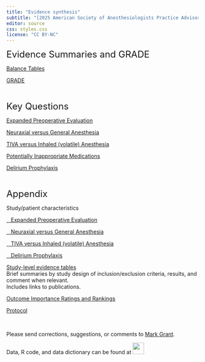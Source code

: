 ```yaml
---
title: "Evidence synthesis"
subtitle: "[2025 American Society of Anesthesiologists Practice Advisory for <br/>Perioperative Care of Older Adults Scheduled for Inpatient Surgery](https://journals.lww.com/anesthesiology/fulltext/2025/01000/2025_american_society_of_anesthesiologists.14.aspx)"
editor: source
css: styles.css
license: "CC BY-NC"
---
```


<!-- Google tag (gtag.js) -->
<script async src="https://www.googletagmanager.com/gtag/js?id=G-ZKMEBHKBYM"></script>
<script>
  window.dataLayer = window.dataLayer || [];
  function gtag(){dataLayer.push(arguments);}
  gtag('js', new Date());

  gtag('config', 'G-ZKMEBHKBYM');
</script>


<font size = 5> Evidence Summaries and GRADE </font>

[Balance Tables](balance_tables.html)

[GRADE](soe_gt.html)

<br/>

<font size = 5> Key Questions </font>

[Expanded Preoperative Evaluation](kq1.html)

[Neuraxial versus General Anesthesia](kq3.html)  

[TIVA versus Inhaled (volatile) Anesthesia](kq4.html)

[Potentially Inappropriate Medications](kq5.html)

[Delirium Prophylaxis](kq6.html)

<br/>

<font size = 5> Appendix </font>

Study/patient characteristics 

[   Expanded Preoperative Evaluation](summary_kq1.html)

[   Neuraxial versus General Anesthesia](summary_kq3.html)

[   TIVA versus Inhaled (volatile) Anesthesia](summary_kq4.html)

[   Delirium Prophylaxis](summary_kq6.html)

[Study-level evidence tables](evidence_tables.html)  
Brief summaries by study design of inclusion/exclusion criteria, results, and comment when relevant.   
Includes links to publications. 

[Outcome Importance Ratings and Rankings](outcome_rankings.html)

[Protocol](protocol.html)

<br/>


Please send corrections, suggestions, or comments to [Mark Grant](mailto:mgrantmd@gmail.com).

Data, R code, and data dictionary can be found at 
<a href="https://github.com/mdgrant/geriatrics_synth" target="_blank">
  <img src="https://github.githubassets.com/images/modules/logos_page/GitHub-Mark.png" width="30">
</a>



